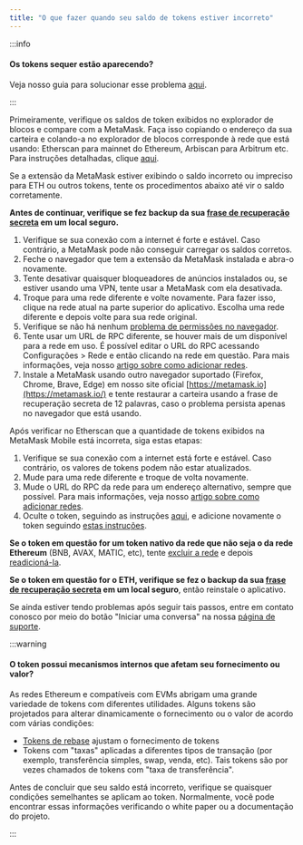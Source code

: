 ```yaml
---
title: "O que fazer quando seu saldo de tokens estiver incorreto"
---
```



:::info

#### Os tokens sequer estão aparecendo?

Veja nosso guia para solucionar esse problema [aqui](/managing-my-tokens/custom-tokens/a-token-is-missing-from-my-wallet).

:::

Primeiramente, verifique os saldos de token exibidos no explorador de blocos e compare com a MetaMask. Faça isso copiando o endereço da sua carteira e colando-a no explorador de blocos corresponde à rede que está usando: Etherscan para mainnet do Ethereum, Arbiscan para Arbitrum etc. Para instruções detalhadas, clique [aqui](/managing-my-wallet/how-to-check-my-wallet-activity-on-the-blockchain-explorer).

<Tabs>

<TabItem value="Extensão" label="Extensão">

Se a extensão da MetaMask estiver exibindo o saldo incorreto ou impreciso para ETH ou outros tokens, tente os procedimentos abaixo até vir o saldo corretamente.

**Antes de continuar, verifique se fez backup da sua [frase de recuperação secreta](/getting-started/user-guide-secret-recovery-phrase-password-and-private-keys) em um local seguro.**

1. Verifique se sua conexão com a internet é forte e estável. Caso contrário, a MetaMask pode não conseguir carregar os saldos corretos.
2. Feche o navegador que tem a extensão da MetaMask instalada e abra-o novamente.
3. Tente desativar quaisquer bloqueadores de anúncios instalados ou, se estiver usando uma VPN, tente usar a MetaMask com ela desativada.
4. Troque para uma rede diferente e volte novamente. Para fazer isso, clique na rede atual na parte superior do aplicativo. Escolha uma rede diferente e depois volte para sua rede original.
5. Verifique se não há nenhum [problema de permissões no navegador](/troubleshooting/metamask-states-balance-may-be-outdated-displays-in-orange-or-eth-not-added-to-balance).
6. Tente usar um URL de RPC diferente, se houver mais de um disponível para a rede em uso. É possível editar o URL do RPC acessando Configurações > Rede e então clicando na rede em questão. Para mais informações, veja nosso [artigo sobre como adicionar redes](/networks-and-sidechains/managing-networks/how-to-add-a-custom-network-rpc).
7. Instale a MetaMask usando outro navegador suportado (Firefox, Chrome, Brave, Edge) em nosso site oficial [https://metamask.io](https://metamask.io/) e tente restaurar a carteira usando a frase de recuperação secreta de 12 palavras, caso o problema persista apenas no navegador que está usando.

</TabItem>

<TabItem value="Aplicativo para dispositivos móveis" label="Aplicativo para dispositivos móveis">

Após verificar no Etherscan que a quantidade de tokens exibidos na MetaMask Mobile está incorreta, siga estas etapas:

1. Verifique se sua conexão com a internet está forte e estável. Caso contrário, os valores de tokens podem não estar atualizados.
2. Mude para uma rede diferente e troque de volta novamente.
3. Mude o URL do RPC da rede para um endereço alternativo, sempre que possível. Para mais informações, veja nosso [artigo sobre como adicionar redes](/networks-and-sidechains/managing-networks/how-to-add-a-custom-network-rpc).
4. Oculte o token, seguindo as instruções [aqui](/managing-my-tokens/custom-tokens/how-to-display-tokens-in-metamask), e adicione novamente o token seguindo [estas instruções](/managing-my-tokens/custom-tokens/how-to-display-tokens-in-metamask).

**Se o token em questão for um token nativo da rede que não seja o da rede Ethereum** (BNB, AVAX, MATIC, etc), tente [excluir a rede](/networks-and-sidechains/managing-networks/how-to-remove-networks) e depois [readicioná-la](/networks-and-sidechains/managing-networks/how-to-add-a-custom-network-rpc).

**Se o token em questão for o ETH, verifique se fez o backup da sua [frase de recuperação secreta](/getting-started/user-guide-secret-recovery-phrase-password-and-private-keys) em um local seguro**, então reinstale o aplicativo.

</TabItem>

</Tabs>

Se ainda estiver tendo problemas após seguir tais passos, entre em contato conosco por meio do botão "Iniciar uma conversa" na nossa [página de suporte](https://support.metamask.io/hc/en-us).

:::warning

#### O token possui mecanismos internos que afetam seu fornecimento ou valor?

As redes Ethereum e compatíveis com EVMs abrigam uma grande variedade de tokens com diferentes utilidades. Alguns tokens são projetados para alterar dinamicamente o fornecimento ou o valor de acordo com várias condições:

- [Tokens de rebase](/managing-my-tokens/user-guide-tokens) ajustam o fornecimento de tokens
- Tokens com "taxas" aplicadas a diferentes tipos de transação (por exemplo, transferência simples, swap, venda, etc). Tais tokens são por vezes chamados de tokens com "taxa de transferência".

Antes de concluir que seu saldo está incorreto, verifique se quaisquer condições semelhantes se aplicam ao token. Normalmente, você pode encontrar essas informações verificando o white paper ou a documentação do projeto.

:::
